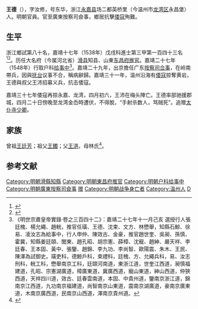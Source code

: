 {{明清人物信息框
| 姓名 = 王德
| 原名 =
| 圖片名稱= 
| 圖片大小 =
| 圖片說明 = 
| 最高職務 = 廣東按察司僉事
| 國家 = 大明 
| 爵位 =
| 籍貫 = 浙江溫州府永嘉縣
| 族裔 = 
| 字號 = 字汝修，號東華
| 諡號 =
| 出生日期 = 生年不詳
| 出生地點 = <!---浙江溫州府永嘉縣--->
| 逝世日期 = 卒年不詳 
| 逝世地點 =
| 墓葬 =
| 配偶 = 
| 親屬 = 
| 出身 =
* 嘉靖十七年戊戌科同進士出身
| 經歷 =
| 著作 =  
}}
'''王德'''（{{bd|1517年||1558年|catIdx=W王}}），字汝修，号东华，浙江[[永嘉县|永嘉县]]场二都英桥里（今温州市[[龙湾区|龙湾区]]永昌堡）人。明朝官員。官至廣東按察司僉事，鄉居抗擊[[倭寇|倭寇]]殉難。

== 生平 ==
浙江鄉試第八十名，嘉靖十七年（1538年）戊戌科進士第三甲第一百四十三名<ref>{{Cite book|title=《皇明贡举考》卷五|author=[[张朝瑞|张朝瑞]]|publisher=《续修四库全书》史部第828册|year=|isbn=|location=|pages=}}</ref><ref>{{Cite book|title=贡举志五种 上|author=鲁小俊，江俊伟著|publisher=武汉大学出版社|year=2009|isbn=978-7-307-07043-1|location=武汉|pages=}}</ref>。历任大名府（今属河北省）[[滑县|滑县]]知县、山東[[东昌府|东昌府]][[推官|推官]]。嘉靖二十七年（1548年）行取户科[[给事中|给事中]]<ref>《明世宗肅皇帝實錄·卷之三百四十二》：嘉靖二十七年十一月己亥 選授行人張廷槐、楊允繩、趙輄，推官任璜、王德、沈束、文方、林懋舉，知縣石鯨、徐易、凌汝志為給事中，行人申仲、陳效古、金豪，推官趙世奎、吳昶、孫慎、霍冀，知縣姜廷頤、閭東、趙孔昭、胡宗憲、薛樟、沈寵、趙紳、嚴天祥、李廷春、王本固、黃中、張鑒、趙錦、李九功、李尚智、歐陽震、朱木、王民、陳澤為試御史。璜吏科，德鯨戶科，束禮科，廷槐、方、允繩兵科，易、汝志刑科，輄工科，懋舉南京工科，廷頤河南道，東浙江道，世奎江西道，昶慎福建道，孔昭、宗憲湖廣道，樟廣東道，冀廣西道，寵山東道，紳山西道，仲狹西道，天祥四川道，效古、廷春雲南道，本固、中貴州道，鑒南京浙江道，錦南京江西道，九功南京福建道，尚智南京山東道，震南京湖廣道，豪南京廣東道，木南京廣西道，民南京山西道，澤南京貴州道。</ref>。嘉靖二十九年，出京擔任广东[[按察司|按察司]][[佥事|佥事]]，在岭南帶兵，因與[[抚台|抚台]]议事不合，稱病辭歸。嘉靖三十一年，温州沿海有[[倭寇|倭寇]]掠奪黄岩，王德與叔父王沛招募义兵，抗击倭寇。

嘉靖三十七年倭寇再掠永嘉、龙湾，四月初六，王沛在梅头陣亡。王德率部驰援郡城，四月二十日傍晚至龙湾金岙時遭伏，不得脫，“手射杀数人，骂贼死”。追赠[[太仆寺|太仆寺]][[少卿|少卿]]。

== 家族 ==
曾祖[[王廷芳|王廷芳]]；祖父[[王鐲|王鐲]]；父[[王浥|王浥]]，母林氏<ref>{{Cite book|title=天一阁藏明代科举录选刊 登科录 点校本|author=龚延明主编|publisher=宁波出版社|year=2016|isbn=978-7-5526-2320-8|location=宁波|pages=|quote=《天一閣藏明代科舉錄選刊.登科錄》之《嘉靖十七年戊戌科進士登科錄》}}</ref>。

==参考文献==
{{reflist}}

{{嘉靖十七年戊戌科殿試金榜}}

{{DEFAULTSORT:Wang王}}
[[Category:明朝滑縣知縣|Category:明朝滑縣知縣]]
[[Category:明朝東昌府推官|Category:明朝東昌府推官]]
[[Category:明朝户科给事中|Category:明朝户科给事中]]
[[Category:明朝廣東按察司僉事|Category:明朝廣東按察司僉事]]
[[Category:明朝太僕寺少卿|赠]]
[[Category:明朝战争身亡者|Category:明朝战争身亡者]]
[[Category:溫州人|Category:溫州人]]
[[Category:王姓|D]]